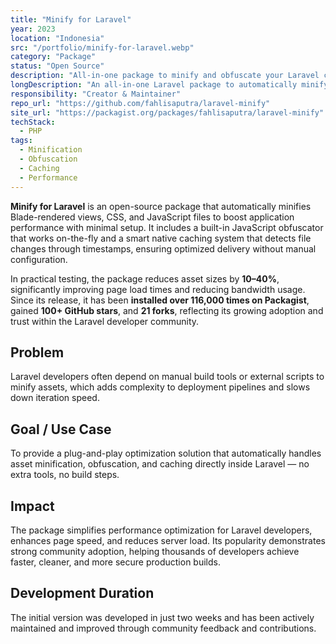 ```yaml
---
title: "Minify for Laravel"
year: 2023
location: "Indonesia"
src: "/portfolio/minify-for-laravel.webp"
category: "Package"
status: "Open Source"
description: "All-in-one package to minify and obfuscate your Laravel code."
longDescription: "An all-in-one Laravel package to automatically minify and obfuscate Blade views, CSS, and JavaScript — improving website performance with zero configuration. Trusted by thousands of developers with over 116K installs on Packagist."
responsibility: "Creator & Maintainer"
repo_url: "https://github.com/fahlisaputra/laravel-minify"
site_url: "https://packagist.org/packages/fahlisaputra/laravel-minify"
techStack:
  - PHP
tags:
  - Minification
  - Obfuscation
  - Caching
  - Performance
---
```


**Minify for Laravel** is an open-source package that automatically minifies Blade-rendered views, CSS, and JavaScript files to boost application performance with minimal setup.
It includes a built-in JavaScript obfuscator that works on-the-fly and a smart native caching system that detects file changes through timestamps, ensuring optimized delivery without manual configuration.

In practical testing, the package reduces asset sizes by **10–40%**, significantly improving page load times and reducing bandwidth usage.
Since its release, it has been **installed over 116,000 times on Packagist**, gained **100+ GitHub stars**, and **21 forks**, reflecting its growing adoption and trust within the Laravel developer community.

## Problem
Laravel developers often depend on manual build tools or external scripts to minify assets, which adds complexity to deployment pipelines and slows down iteration speed.

## Goal / Use Case
To provide a plug-and-play optimization solution that automatically handles asset minification, obfuscation, and caching directly inside Laravel — no extra tools, no build steps.

## Impact
The package simplifies performance optimization for Laravel developers, enhances page speed, and reduces server load.
Its popularity demonstrates strong community adoption, helping thousands of developers achieve faster, cleaner, and more secure production builds.

## Development Duration
The initial version was developed in just two weeks and has been actively maintained and improved through community feedback and contributions.
